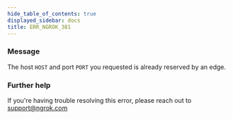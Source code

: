 ```yaml
---
hide_table_of_contents: true
displayed_sidebar: docs
title: ERR_NGROK_381
---
```


### Message

The host `HOST` and port `PORT` you requested is already reserved by an edge.

<ErrorDetails />

### Further help

If you're having trouble resolving this error, please reach out to [support@ngrok.com](mailto:support@ngrok.com?subject=Help%20with%20ERR_NGROK_381)
